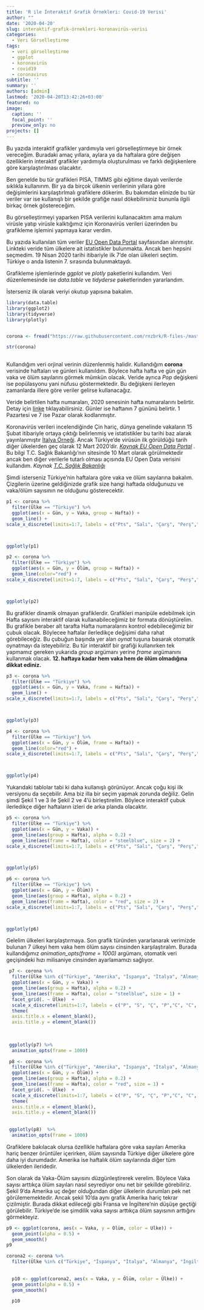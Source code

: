 ```yaml
---
title: 'R ile İnteraktif Grafik Örnekleri: Covid-19 Verisi'
author: ""
date: '2020-04-20'
slug: interaktif-grafik-örnekleri-koronavirüs-verisi
categories:
  - Veri Görselleştirme
tags:
  - veri görselleştirme
  - ggplot
  - koronavirüs
  - covid19
  - coronavirus
subtitle: ''
summary: ''
authors: [admin]
lastmod: '2020-04-20T13:42:26+03:00'
featured: no
image:
  caption: ''
  focal_point: ''
  preview_only: no
projects: []
---
```

Bu yazıda interaktif grafikler yardımıyla veri görselleştirmeye bir örnek vereceğim. Buradaki amaç yıllara, aylara ya da haftalara göre değişen özelliklerin interaktif grafikler yardımıyla oluşturulması ve farklı değişkenlere göre karşılaştırılması olacaktır. 

Ben genelde bu tür grafikleri PISA, TIMMS gibi eğitime dayalı verilerde sıklıkla kullanırım. Bir ya da birçok ülkenin verilerinin yıllara göre değişimlerini karşılaştırlmalı grafiklere dökerim. Bu bakımdan elinizde bu tür veriler var ise kullanışlı bir şekilde grafiğe nasıl dökebilirsiniz bununla ilgili birkaç örnek göstereceğim.

Bu görselleştirmeyi yaparken PISA verilerini kullanacaktım ama malum virüsle yatıp virüsle kalktığımız için Koronavirüs verileri üzerinden bu grafikleme işlemini yapmaya karar verdim. 

Bu yazıda kullanılan tüm veriler [EU Open Data Portal](https://data.europa.eu/euodp/en/data/dataset/covid-19-coronavirus-data){target="_blank"} sayfasından alınmıştır. Linkteki veride tüm ülkelere ait istatistikler bulunmakta. Ancak ben hepsini seçmedim. 19 Nisan 2020 tarihi itibariyle ilk 7'de olan ülkeleri seçtim. Türkiye o anda listenin 7. sırasında bulunmaktaydı. 

Grafikleme işlemlerinde *ggplot* ve *plotly* paketlerini kullandım. Veri düzenlemesinde ise *data.table* ve *tidyderse* paketlerinden yararlandım. 

İsterseniz ilk olarak veriyi okutup yapısına bakalım. 

```r


library(data.table)
library(ggplot2)
library(tidyverse)
library(plotly)  


corona <- fread("https://raw.githubusercontent.com/rnzbrk/R-files-/master/corona2.txt",  header=TRUE, sep="\t", encoding = 'UTF-8')

str(corona)
 

```

Kullandığım veri orjinal verinin düzenlenmiş halidir. Kullandığım **corona** verisinde haftaları ve günleri kullanıldım. Böylece hafta hafta ve gün gün vaka ve ölüm sayılarını görmek mümkün olacak. Veride ayrıca *Pop* değişkeni ise popülasyonu yani nüfusu göstermektedir. Bu değişkeni ilerleyen zamanlarda illere göre veriler gelirse kullanacağız. 

Veride belirtilen hafta numaraları, 2020 senesinin hafta numaralarını belirtir. Detay için [linke](https://www.epochconverter.com/weeks/2020){target="_blank"} tıklayabilirsiniz. Günler ise haftanın 7 gününü belirtir. 1 Pazartesi ve 7 ise Pazar olarak kodlanmıştır.

Koronavirüs verileri incelendiğinde Çin hariç, dünya genelinde vakaların 15 Şubat itibariyle ortaya çıktığı belirlenmiş ve istatistikler bu tarihi baz alarak yayınlanmıştır [İtalya Örneği](https://www.worldometers.info/coronavirus/country/italy/){target="_blank"}.  Ancak Türkiye'de virüsün ilk görüldüğü tarih diğer ülkelerden geç olarak 12 Mart 2020'dir. *[Kaynak EU Open Data Portal](https://data.europa.eu/euodp/en/data/dataset/covid-19-coronavirus-data){target="_blank"}* . Bu bilgi T.C. Sağlık Bakanlığı'nın sitesinde 10 Mart olarak görülmektedir ancak ben diğer verilerle tutarlı olması açısında EU Open Data verisini kullandım.  *Kaynak [T.C. Sağlık Bakanlığı](https://covid19bilgi.saglik.gov.tr/tr/gunluk-vaka.html){target="_blank"}*

Şimdi isterseniz Türkiye'nin haftalara göre vaka ve ölüm sayılarına bakalım. Çizgilerin üzerine geldiğinizde grafik size hangi haftada olduğunuzu ve vaka/ölüm sayısının ne olduğunu gösterecektir. 



```r


p1 <- corona %>%
  filter(Ülke == "Türkiye") %>%
  ggplot(aes(x = Gün, y = Vaka, group = Hafta)) + 
  geom_line() +
scale_x_discrete(limits=1:7, labels = c("Pts", "Salı", "Çarş", "Perş","Cuma", "Cts", "Pazar"))



ggplotly(p1)


```



```r


p2 <- corona %>%
  filter(Ülke == "Türkiye") %>%
  ggplot(aes(x = Gün, y = Ölüm, group = Hafta)) + 
  geom_line(color="red") +
scale_x_discrete(limits=1:7, labels = c("Pts", "Salı", "Çarş", "Perş","Cuma", "Cts", "Pazar"))



ggplotly(p2)


```


Bu grafikler dinamik olmayan grafiklerdir. Grafikleri manipüle edebilmek için Hafta sayısını interaktif olarak kullanabileceğimiz bir formata dönüştürelim. Bu grafikle beraber alt tarafta Hafta numaralarını kontrol edebileceğimiz bir çubuk olacak.  Böylecee haftalar ilerledikçe değişimi daha rahat görebileceğiz. Bu çubuğun başında yer alan *oynat* tuşuna basarak otomatik oynatmayı da isteyebiliriz. Bu tür interaktif bir grafiği kullanırken tek yapmamız gereken yukarıda *group* argümanı yerine *frame* argümanını kullanmak olacak. **12. haftaya kadar hem vaka hem de ölüm olmadığına dikkat ediniz.**




```r


p3 <- corona %>%
  filter(Ülke == "Türkiye") %>%
  ggplot(aes(x = Gün, y = Vaka, frame = Hafta)) + 
  geom_line() +
scale_x_discrete(limits=1:7, labels = c("Pts", "Salı", "Çarş", "Perş","Cuma", "Cts", "Pazar"))



ggplotly(p3)


```



```r


p4 <- corona %>%
  filter(Ülke == "Türkiye") %>%
  ggplot(aes(x = Gün, y = Ölüm, frame = Hafta)) + 
  geom_line(color="red") +
scale_x_discrete(limits=1:7, labels = c("Pts", "Salı", "Çarş", "Perş","Cuma", "Cts", "Pazar"))



ggplotly(p4)


```



Yukarıdaki tablolar tabi ki daha kullanışlı görünüyor. Ancak çoğu kişi ilk versiyonu da seçebilir. Ama biz illa bir seçim yapmak zorunda değiliz. Gelin şimdi Şekil 1 ve 3 ile Şekil 2 ve 4'ü birleştirelim. Böylece interaktif çubuk ilerledikçe diğer haftaların izleri de arka planda olacaktır. 





```r


p5 <- corona %>%
  filter(Ülke == "Türkiye") %>%
  ggplot(aes(x = Gün, y = Vaka)) +
  geom_line(aes(group = Hafta), alpha = 0.2) +
  geom_line(aes(frame = Hafta), color = "steelblue", size = 2) +
scale_x_discrete(limits=1:7, labels = c("Pts", "Salı", "Çarş", "Perş","Cuma", "Cts", "Pazar"))



ggplotly(p5)


```



```r


p6 <- corona %>%
  filter(Ülke == "Türkiye") %>%
  ggplot(aes(x = Gün, y = Ölüm)) +
  geom_line(aes(group = Hafta), alpha = 0.2) +
  geom_line(aes(frame = Hafta), color = "red", size = 2) +
scale_x_discrete(limits=1:7, labels = c("Pts", "Salı", "Çarş", "Perş","Cuma", "Cts", "Pazar"))



ggplotly(p6)


```




Gelelim ülkeleri karşılaştırmaya. Son grafik türünden yararlanarak verimizde bulunan 7 ülkeyi hem vaka hem ölüm sayısı cinsinden karşılaştıralım. Burada kullandığımız *animation_opts(frame = 1000)* argümanı, otomatik veri geçişindeki hızı milisaniye cinsinden ayarlamamızı sağlıyor. 


```r


 p7 <- corona %>%
  filter(Ülke %in% c("Türkiye", "Amerika", "İspanya", "İtalya", "Almanya", "İngiltere", "Fransa")) %>%
  ggplot(aes(x = Gün, y = Vaka)) +
  geom_line(aes(group = Hafta), alpha = 0.2) +
  geom_line(aes(frame = Hafta), color = "steelblue", size = 1) +
  facet_grid(. ~ Ülke)  + 
  scale_x_discrete(limits=1:7, labels = c("P", "S", "Ç", "P","C", "C", "P")) +
  theme(
  axis.title.x = element_blank(),
  axis.title.y = element_blank())
 
 
 
 ggplotly(p7) %>%
  animation_opts(frame = 1000)


```


```r


 p8 <- corona %>%
  filter(Ülke %in% c("Türkiye", "Amerika", "İspanya", "İtalya", "Almanya", "İngiltere", "Fransa")) %>%
  ggplot(aes(x = Gün, y = Ölüm)) +
  geom_line(aes(group = Hafta), alpha = 0.2) +
  geom_line(aes(frame = Hafta), color = "red", size = 1) +
  facet_grid(. ~ Ülke)  +
  scale_x_discrete(limits=1:7, labels = c("P", "S", "Ç", "P","C", "C", "P")) +
  theme(
  axis.title.x = element_blank(),
  axis.title.y = element_blank())
 
 
 ggplotly(p8)  %>%
  animation_opts(frame = 1000)


```

 Grafiklere bakılacak olursa özellikle haftalara göre vaka sayıları Amerika hariç benzer örüntüler içerirken, ölüm sayısında Türkiye diğer ülkelere göre daha iyi durumdadır. Amerika ise haftalık ölüm sayılarında diğer tüm ülkelerden ileridedir. 
 
 Son olarak da Vaka-Ölüm sayısını düzgünleştirerek verelim. Böylece Vaka sayısı arttıkça ölüm sayıları nasıl seyrediyor onu net bir şekillde görebiliriz. Şekil 9'da Amerika uç değer olduğundan diğer ülkelerin durumları pek net görülememektedir. Ancak şekil 10'da aynı  grafik Amerika hariç tekrar çizilmiştir. Burada dikkat edileceği gibi Fransa ve İngiltere'nin düşüşe geçtiği görülebilir. Türkiye'de ise şimdilik vaka sayısı arttıkça ölüm sayısının arttığını görmekteyiz. 
 
 
 
 
```r


p9 <- ggplot(corona, aes(x = Vaka, y = Ölüm, color = Ülke)) + 
  geom_point(alpha = 0.5) + 
  geom_smooth()
p9


```



 
```r


corona2 <- corona %>%
  filter(Ülke %in% c("Türkiye", "İspanya", "İtalya", "Almanya", "İngiltere", "Fransa"))
  
  
  p10 <- ggplot(corona2, aes(x = Vaka, y = Ölüm, color = Ülke)) + 
  geom_point(alpha = 0.5) + 
  geom_smooth()

  p10
  

```

 

